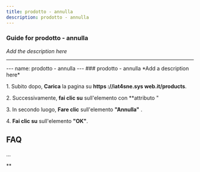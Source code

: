 ```yaml
---
title: prodotto - annulla
description: prodotto - annulla
---
```


### Guide for prodotto - annulla

*Add the description here*

***

\--- name: prodotto - annulla --- ### prodotto - annulla \*Add a description here\*&#x20;

1\. Subito dopo, **Carica** la pagina su **https ://iat4sne.sys web.it/products**.&#x20;

2\. Successivamente, **fai clic su** sull'elemento con \*\*attributo "

&#x20;3\. In secondo luogo, **Fare clic** sull'elemento **"Annulla"** .&#x20;

4\. **Fai clic su** sull'elemento **"OK"**.

## FAQ

...

\*\*